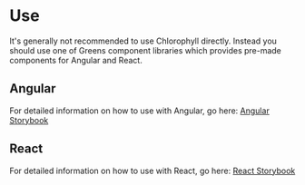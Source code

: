 
<Meta title="Get started/Use" />

# Use

It's generally not recommended to use Chlorophyll directly. Instead you should use one of Greens component libraries which provides pre-made components for Angular and React.

## Angular

For detailed information on how to use with Angular, go here: [Angular Storybook](https://sebgroup.github.io/green/latest/angular/)

## React

For detailed information on how to use with React, go here: [React Storybook](https://sebgroup.github.io/green/latest/react/)
